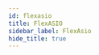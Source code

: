 ```yaml
---
id: flexasio
title: FlexASIO
sidebar_label: FlexAsio
hide_title: true
---
```


<WikiEntry 
    title= "FlexASIO" 
    pic_url= "" 
    description= "FlexASIO is a flexible universal ASIO driver that uses the PortAudio sound I/O library. It supports WASAPI (shared and exclusive), KS, DirectSound and MME. On Windows, this is the lowest latency, hardware agnostic, audio driver for any application."
    developer= "Etienne Dechamps"
    website= "https://github.com/dechamps/FlexASIO"
    support_url= "https://github.com/dechamps/FlexASIO/blob/master/FAQ.md"
    features= ""
    protocol= "ASIO"
    os_support= "Windows"
    pricing= "Free"
    sign_up= "No"
    self_hosting= "N/A"
    rec_speed= "N/A"
    req_speed= "N/A"
    max_qual= "N/A"
    latency= "N/A"
    last_update= "Actively updated"
    open_source= "Yes"
    repo= "https://github.com/dechamps/FlexASIO"
    ease= "FlexASIO is an audio driver for Windows that achieves far lower latency than the default audio drivers when using audio intensive applications (DAWs, real-time communication). Thus, it is highly recommended to optimize latency when there is no external sound card available. Installing is straightforward, but further configuration is possible."
    issues= ""
    info= "For more advanced use cases, such as low-latency operation and bit-perfect streaming, see the support link."
    caution= ""
/>
